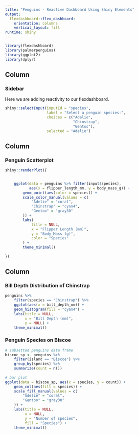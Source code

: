 ```yaml
---
title: "Penguins - Reactive Dashboard Using Shiny Elements"
output: 
  flexdashboard::flex_dashboard:
    orientation: columns
    vertical_layout: fill
runtime: shiny
---
```


```r
library(flexdashboard)
library(palmerpenguins)
library(ggplot2)
library(dplyr)
```

Column {.sidebar}
---

### Sidebar

Here we are adding reactivity to our flexdashboard.

```r
shiny::selectInput(inputId = "species",
                   label = "Select a penguin species:",
                   choices = c("Adelie", 
                               "Chinstrap",
                               "Gentoo"),
                   selected = "Adelie")
```



Column {data-width=650}
-----------------------------------------------------------------------

### Penguin Scatterplot

```r

shiny::renderPlot({
    

    ggplot(data = penguins %>% filter(input$species), 
           aes(x = flipper_length_mm, y = body_mass_g)) +
        geom_point(aes(color = species)) +
        scale_color_manual(values = c(
            "Adelie" = "coral",
            "Chinstrap" = "cyan4",
            "Gentoo" = "gray30"
        )) +
        labs(
            title = NULL,
            x = "Flipper Length (mm)",
            y = "Body Mass (g)",
            color = "Species"
        ) +
        theme_minimal()
    
})
```

Column {data-width=350}
-----------------------------------------------------------------------

### Bill Depth Distribution of Chinstrap

```r
penguins %>%
    filter(species == "Chinstrap") %>%
    ggplot(aes(x = bill_depth_mm)) +
    geom_histogram(fill = "cyan4") +
    labs(title = NULL,
         x = "Bill Depth (mm)",
         y = NULL) +
    theme_minimal()
```

### Penguin Species on Biscoe

```r
# subsetted penguins data frame
biscoe_sp <- penguins %>% 
    filter(island == "Biscoe") %>% 
    group_by(species) %>% 
    summarize(count = n())
    
# bar plot 
ggplot(data = biscoe_sp, aes(x = species, y = count)) +
    geom_col(aes(fill = species)) +
    scale_fill_manual(values = c(
        "Adelie" = "coral",
        "Gentoo" = "gray30"
    )) +
    labs(title = NULL,
         x = NULL,
         y = "Number of species",
         fill = "Species") +
    theme_minimal() 
```



